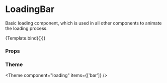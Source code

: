 
<Meta title="Components/Loading/LoadingBar" component={LoadingBar} />

# LoadingBar

Basic loading component, which is used in all other components to animate the loading process.


<Canvas>
  <Story name="Default" args={{ className: 'p-4' }}>
    {Template.bind({})}
  </Story>
</Canvas>

### Props

<ArgsTable story="Default" />

### Theme

<Theme component="loading" items={['bar']} />
